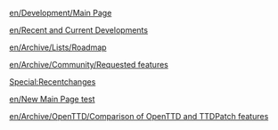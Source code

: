 [[en/Development/Main Page]]

[[en/Recent and Current Developments]]

[[en/Archive/Lists/Roadmap]]

[[en/Archive/Community/Requested features]]

[[Special:Recentchanges]]

[[en/New Main Page test]]

[[en/Archive/OpenTTD/Comparison of OpenTTD and TTDPatch features]]